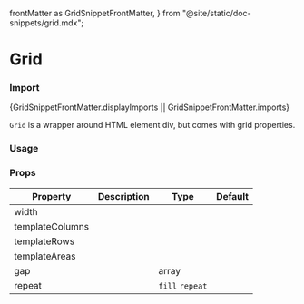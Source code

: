   frontMatter as GridSnippetFrontMatter,
} from "@site/static/doc-snippets/grid.mdx";

# Grid

### Import

<CodeBlock language="jsx">{GridSnippetFrontMatter.displayImports || GridSnippetFrontMatter.imports}</CodeBlock>

`Grid` is a wrapper around HTML element div, but comes with grid properties.

### Usage 

<GridSnippet />

### Props
| Property        | Description | Type        | Default |
|-----------------|-------------|-------------|---------|
| width           |             |             |         |
| templateColumns |             |             |         |
| templateRows    |             |             |         |
| templateAreas   |             |             |         |
| gap             |             | array       |         |
| repeat          |             | `fill` `repeat` |         |